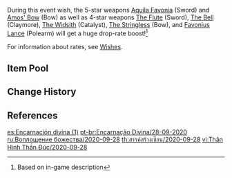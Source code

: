 {{Wish
|name              = Epitome Invocation 2020-09-28
|image             = Epitome Invocation 2020-09-28.png
|type              = Weapon Event
|duration          = event
|time_start        = 2020-09-28 10:00:00
|time_start_offset = GMT+8
|time_end          = 2020-10-18 17:59:59
|succeeding        = Epitome Invocation/2020-10-20
|alongside         = Ballad in Goblets/2020-09-28
}}
{{Description|Dear Travelers:<br />The new event wish "Epitome Invocation" is about to begin!<br />Time to stock up on weapons and characters to make your party stronger in combat!<ref>Twitter: [https://twitter.com/GenshinImpact/status/1310557368183328769 Official Announcement]</ref>}}

During this event wish, the 5-star weapons [[Aquila Favonia]] (Sword) and [[Amos' Bow]] (Bow) as well as 4-star weapons [[The Flute]] (Sword), [[The Bell]] (Claymore), [[The Widsith]] (Catalyst), [[The Stringless]] (Bow), and [[Favonius Lance]] (Polearm) will get a huge drop-rate boost!<ref>Based on in-game description</ref>

For information about rates, see [[Wishes]].

==Item Pool==
{{Wish Pool
|^Aquila Favonia
|^Amos' Bow
|^The Flute
|^The Bell
|^The Widsith
|^The Stringless
|^Favonius Lance
|Lost Prayer to the Sacred Winds
|Primordial Jade Winged-Spear
|Skyward Atlas
|Skyward Blade
|Skyward Harp
|Skyward Pride
|Skyward Spine
|Wolf's Gravestone
|Barbara
|Beidou
|Bennett
|Chongyun
|Fischl
|Ningguang
|Noelle
|Razor
|Sucrose
|Xiangling
|Xingqiu
|Dragon's Bane
|Eye of Perception
|Favonius Codex
|Favonius Greatsword
|Favonius Sword
|Favonius Warbow
|Lion's Roar
|Rainslasher
|Rust
|Sacrificial Bow
|Sacrificial Fragments
|Sacrificial Greatsword
|Sacrificial Sword
|Black Tassel
|Bloodtainted Greatsword
|Cool Steel
|Debate Club
|Emerald Orb
|Ferrous Shadow
|Harbinger of Dawn
|Magic Guide
|Raven Bow
|Sharpshooter's Oath
|Skyrider Sword
|Slingshot
|Thrilling Tales of Dragon Slayers
}}

==Change History==
{{Change History|1.0}}

==References==
{{Reflist}}

[[es:Encarnación divina (1)]]
[[pt-br:Encarnação Divina/28-09-2020]]
[[ru:Воплощение божества/2020-09-28]]
[[th:สรรค์สร้างเซียน/2020-09-28]]
[[vi:Thân Hình Thần Đúc/2020-09-28]]
